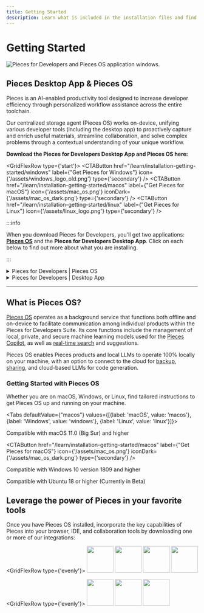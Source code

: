 ```yaml
---
title: Getting Started
description: Learn what is included in the installation files and find the right set of instructions for your operating system.
---
```



<link rel="canonical" href="https://docs.pieces.app/installation-getting-started/what-am-i-installing" />

# Getting Started

![Pieces for Developers and Pieces OS application windows.](/assets/getting_started.png)

## Pieces Desktop App & Pieces OS

Pieces is an AI-enabled productivity tool designed to increase developer efficiency through personalized workflow assistance across the entire toolchain.

Our centralized storage agent (Pieces OS) works on-device, unifying various developer tools (including the desktop app) to proactively capture and enrich useful materials, streamline collaboration, and solve complex problems through a contextual understanding of your unique workflow.

**Download the Pieces for Developers Desktop App and Pieces OS here:**

<GridFlexRow type={'start'}>
  <CTAButton
    href="/learn/installation-getting-started/windows"
    label={"Get Pieces for Windows"}
    icon={'/assets/windows_logo_old.png'}
    type={'secondary'}
  />
  <CTAButton
    href="/learn/installation-getting-started/macos"
    label={"Get Pieces for macOS"}
    icon={'/assets/mac_os.png'}
    iconDark={'/assets/mac_os_dark.png'}
    type={'secondary'}
  />
  <CTAButton
    href="/learn/installation-getting-started/linux"
    label={"Get Pieces for Linux"}
    icon={'/assets/linux_logo.png'}
    type={'secondary'}
  />
</GridFlexRow>

<MiniSpacer />

:::info

When you download Pieces for Developers, you'll get two applications: **[Pieces OS](/learn/installation-getting-started/pieces-os)** and the **Pieces for Developers Desktop App**. Click on each below to find out more about what you are installing.

:::

<MiniSpacer />

<details>
  <summary>Pieces for Developers | Pieces OS</summary>

    **[Pieces OS](/learn/installation-getting-started/pieces-os)** is our background service that runs offline and on-device. It's **required** to enable:
    - Individual products in the Pieces for Developers Suite to communicate
    - Local, Private, and Secure Machine Learning Models
    - Real-Time Search and Suggestions
</details>

<MiniSpacer />

<details>
  <summary>Pieces for Developers | Desktop App</summary>

    **Pieces Desktop** is our flagship desktop application. It's a visual GUI that gives you the best experience with your snippets by allowing you to:
    - Navigate snippets visually through the Gallery or List Views
    - Transform snippets from one language to another
    - Sort Snippets by AI-suggested usefulness
    - Describe a snippet to get a solution to an answer
    - Manage your custom cloud domain
    - and so much more!
</details>

---

## What is Pieces OS?

[Pieces OS](/learn/installation-getting-started/pieces-os) operates as a background service that functions both offline and on-device to facilitate communication among individual products within the Pieces for Developers Suite. Its core functions include the management of local, private, and secure machine learning models used for the [Pieces Copilot](/learn/features/pieces-copilot), as well as [real-time search](/learn/features/search-modes) and suggestions.

Pieces OS enables Pieces products and local LLMs to operate 100% locally on your machine, with an option to connect to the cloud for [backup](/learn/features/back-up-and-restore), [sharing](/learn/features/one-click-snippet-sharing), and cloud-based LLMs for code generation.

### Getting Started with Pieces OS

Whether you are on macOS, Windows, or Linux, find tailored instructions to get Pieces OS up and running on your machine.

<Tabs defaultValue={"macos"} values={[{label: 'macOS', value: 'macos'}, {label: 'Windows', value: 'windows'}, {label: 'Linux', value: 'linux'}]}>
  <TabItem value="macos">
    <p>Compatible with macOS 11.0 (Big Sur) and higher</p>
    <CTAButton
      href="/learn/installation-getting-started/macos"
      label={"Get Pieces for macOS"}
      icon={'/assets/mac_os.png'}
      iconDark={'/assets/mac_os_dark.png'}
      type={'secondary'}
    />
  </TabItem>

  <TabItem value="windows">
    <p>Compatible with Windows 10 version 1809 and higher</p>
    <CTAButton
      href="/learn/installation-getting-started/windows"
      label={"Get Pieces for Windows"}
      icon={'/assets/windows_logo_old.png'}
      type={'secondary'}
    />
  </TabItem>

  <TabItem value="linux">
    <p>Compatible with Ubuntu 18 or higher (Currently in Beta)</p>
    <CTAButton
      href="/learn/installation-getting-started/linux"
      label={"Get Pieces for Linux"}
      icon={'/assets/linux_logo.png'}
      type={'secondary'}
    />
  </TabItem>
</Tabs>

## Leverage the power of Pieces in your favorite tools

Once you have Pieces OS installed, incorporate the key capabilities of Pieces into your browser, IDE, and collaboration tools by downloading one or more of our integrations:

<GridFlexRow type={'evenly'}>
    <a href="/learn/extensions-plugins/chrome"><Image width="70px" src="/assets/chrome_logo.png" /></a>
    <a href="/learn/extensions-plugins/jetbrains"><Image width="70px" src="/assets/jetbrains_logo.png" /></a>
    <a href="/learn/extensions-plugins/vscode"><Image width="70px" src="/assets/vscode_logo.png" /></a>
    <a href="/learn/extensions-plugins/edge"><Image width="70pxx" src="/assets/edge_logo.png" /></a>
</GridFlexRow>

<MiniSpacer />

<GridFlexRow type={'evenly'}>
    <a href="/learn/extensions-plugins/teams"><Image width="70px" src="/assets/teams_logo.png" /></a>
    <a href="/learn/extensions-plugins/obsidian"><Image width="70px" src="/assets/obsidian_logo.png" /></a>
    <a href="/learn/extensions-plugins/jupyterlab"><Image width="70px" src="/assets/jupyterlab_logo.png" /></a>
</GridFlexRow>

